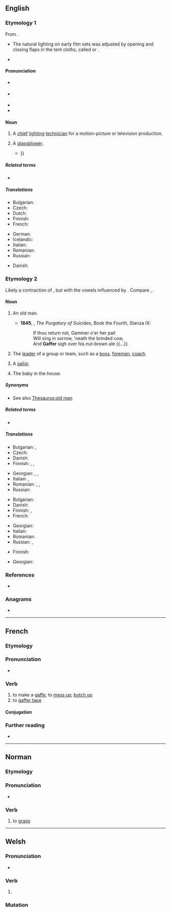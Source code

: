 {{also|Gaffer}}
==English==

===Etymology 1===
From {{af|en|gaff|t1=hook|-er|id2=agent noun}}. 
* {{sense|cinema}} The natural lighting on early film sets was adjusted by opening and closing flaps in the tent cloths, called {{m|en|gaff cloth|gaff cloths}} or {{m|en|gaff flap|gaff flaps}}.
* {{sense|glass}} {{rfe|en}}

====Pronunciation====
* {{a|GenAm}} {{IPA|en|/ɡæfɚ/}}
* {{a|RP}} {{IPA|en|/ɡæfə/}}
* {{audio|en|LL-Q1860 (eng)-Vealhurl-gaffer.wav|Audio (RP)}}
* {{rhymes|en|æfə(ɹ)|s=2}}

====Noun====
{{en-noun}}

# {{lb|en|film}} A [[chief]] [[lighting]] [[technician]] for a motion-picture or television production.
# A [[glassblower]].
#* {{quote-book|en|year=2003|author=Jennifer Bosveld|title=Glass Works|page=18|passage=The apprentice carries a gather of glass on the blowpipe to the '''gaffer''''s bench {{...}}}}

=====Related terms=====
* {{l|en|gaffer tape}}

=====Translations=====
{{trans-top|chief lighting technician}}
* Bulgarian: {{t|bg|осветител|m}}
* Czech: {{t|cs|vrchní osvětlovač|m}}
* Dutch: {{t+|nl|gaffer}}
* Finnish: {{t|fi|valaistusmestari}}
* French: {{t+|fr|éclairagiste|m|f}}
{{trans-mid}}
* German: {{t+|de|Oberbeleuchter|m}}
* Icelandic: {{t|is|ljósameistari|m}}
* Italian: {{t|it|responsabile luci|m}}
* Romanian: {{t|ro|maestru de lumini|m}}
* Russian: {{t|ru|гла́вный освети́тель|m}}
{{trans-bottom}}

{{trans-see|glassblower}}

{{checktrans-top}}
* Danish: {{t-check|da|lysmand}}
{{trans-mid}}
{{trans-bottom}}

===Etymology 2===
Likely a contraction of {{m|en|godfather}}, but with the vowels influenced by {{m|en|grandfather}}. Compare {{cog|fr|compère}}, {{cog|de|Gevatter}}.

====Noun====
{{en-noun}}

# {{lb|en|colloquial}} An old man.
#* '''1845''', {{w|Thomas Cooper}}, ''The Purgatory of Suicides'', Book the Fourth, Stanza IX:
#*: If thou return not, Gammer o'er her pail
#*: Will sing in sorrow, 'neath the brinded cow,
#*: And '''Gaffer''' sigh over his nut-brown ale {{...}}
# {{lb|en|British|informal}} The [[leader]] of a group or team, such as a [[boss]], [[foreman]], [[coach]].
# A [[sailor]]. <!--always "old gaffer"?-->
# {{lb|en|in Maritime regions}} The baby in the house. <!--always "little gaffer"?-->

=====Synonyms=====
* See also [[Thesaurus:old man]]

=====Related terms=====
* {{l|en|gammer}}

=====Translations=====
{{trans-top|old man}}
* Bulgarian: {{t|bg|старче|m}}, {{t|bg|дядка|m}}
* Czech: {{t|cs|strejc|m}}
* Danish: {{t|da|gammel mand}}
* Finnish: {{t+|fi|ukko}}, {{t+|fi|äijä}}, {{t+|fi|taata}}
{{trans-mid}}
* Georgian: {{t|ka|მოხუცი}}, {{t+|ka|ბერიკაცი}}, {{t|ka|ბებერი}}
* Italian: {{t+|it|vecchio|m}}, {{t+|it|anziano|m}}
* Romanian: {{t+|ro|moșneag|m}}, {{t+|ro|moș|m}}, {{t+|ro|bătrân|m}}
* Russian: {{t+|ru|стари́к|m}}
{{trans-bottom}}

{{trans-top|foreman}}
* Bulgarian: {{t+|bg|бригадир|m}}
* Danish: {{t|da|formand}}
* Finnish: {{t+|fi|pomo}}, {{t+|fi|kymppi}}
* French: {{t+|fr|contre-maître|m}}
{{trans-mid}}
* Georgian: {{t|ka|ათისთავი}}
* Italian: {{t|it|caposquadra|m}}
* Romanian: {{t+|ro|maistru|m}}
* Russian: {{t+|ru|деся́тник|m}}, {{t+|ru|бригади́р|m}}
{{trans-bottom}}

{{trans-top|sailor}}
* Finnish: {{t|fi|pikipöksy}}
{{trans-mid}}
* Georgian: {{t|ka|მეზღვაური}}
{{trans-bottom}}

{{trans-see|baby}}

===References===
* {{R:OED Online|code=50091544|title=gaffer|date=1989}}

===Anagrams===
* {{anagrams|en|a=aeffgr|Graeff}}

{{C|en|Occupations|People|Male people}}

----

==French==

===Etymology===
{{af|fr|gaffe|-er}}

===Pronunciation===
* {{audio|fr|LL-Q150 (fra)-Lyokoï-gaffer.wav|Audio}}

===Verb===
{{fr-verb}}

# to make a [[gaffe]]; to [[mess up]]; [[botch up]]
# to [[gaffer tape]]

====Conjugation====
{{fr-conj-auto}}

===Further reading===
* {{R:TLFi}}

----

==Norman==

===Etymology===
{{rfe|nrf}}

===Pronunciation===
* {{audio|nrf|Jer-gaffer.ogg|Audio (Jersey)}}

===Verb===
{{nrf-verb}}

# {{lb|nrf|Jersey}} to [[grasp]]

----

==Welsh==

===Pronunciation===
* {{IPA|cy|/ˈɡafɛr/}}

===Verb===
{{head|cy|mutated verb}}

# {{soft mutation of|cy|caffer}}

===Mutation===
{{cy-mut|caffer}}